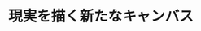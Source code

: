 ﻿---
title: "現実を描く新たなキャンバス"
category: "情報理工学院"
vol: 51
interviewee: "中嶋 正之 "
url: ""
tags: []
pdf: "51-4.pdf"
career: ""
preface: "バーチャルリアリティという考えが生まれてからしばらくの時間が経過した。その間に起こったコンピュータの飛躍的な発達によって、それはいよいよ実現可能な技術として私達の前に現れようとしている。"
---
